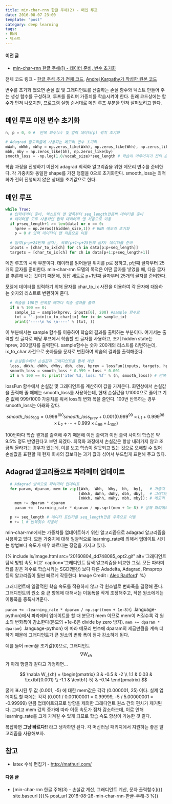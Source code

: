 ```yaml
---
title: min-char-rnn 한글 주해(2) - 메인 루프
date: 2016-08-07 23:00
template: "post"
category: deep learning
tags:
- RNN
- 텍스트
---
```


#### 이전 글

* [min-char-rnn 한글 주해(1) - 데이터 준비, 변수 초기화](2016-08-02-min-char-rnn-한글-주해-1)

전체 코드 링크 - [한글 주석 추가 전체 코드](https://gist.github.com/MinjeJeon/8f50693f0a986419ab2dda35753acb1f), [Andrej Karpathy가 작성한 원본 코드](https://gist.github.com/karpathy/d4dee566867f8291f086)

변수를 초기화 했으면 손실 값 및 그래디언트를 산출하는 손실 함수와 텍스트 만들어 주는 생성 함수를 구성하고, 루프를 돌리며 가중치를 학습시켜야 한다. 원래 코드상에는 함수가 먼저 나오지만, 프로그램 실행 순서대로 메인 루프 부분을 먼저 살펴보려고 한다.

## 메인 루프 이전 변수 초기화 

```python
n, p = 0, 0 #  반복 회수(n) 및 입력 데이터(p) 위치 초기화 

# Adagrad 알고리즘에 사용되는 메모리 변수 초기화
mWxh, mWhh, mWhy = np.zeros_like(Wxh), np.zeros_like(Whh), np.zeros_like(Why)
mbh, mby = np.zeros_like(bh), np.zeros_like(by) 
smooth_loss = -np.log(1.0/vocab_size)*seq_length # 학습이 이루어지기 전의 손실값
```

학습 과정을 진행하기 이전에 adagrad 최적화 알고리즘을 위한 메모리 변수를 준비한다. 각 가중치와 동일한 shape를 가진 행렬을 0으로 초기화한다. smooth\_loss는 최적화가 전혀 진행되지 않은 상태를 초기값으로 한다.

## 메인 루프

```python
while True:
  # 입력데이터 준비, 텍스트의 맨 앞쪽부터 seq_length만큼씩 데이터를 준비
  # 데이터를 모두 사용하면 입력 데이터의 맨 처음으로 이동
  if p+seq_length+1 >= len(data) or n == 0: 
    hprev = np.zeros((hidden_size,1)) # RNN 메모리 초기화
    p = 0 # 입력 데이터의 맨 처음으로 이동
  
  # 입력(p~p+24번째 글자), 목표(p+1~p+25번째 글자) 데이터를 준비 
  inputs = [char_to_ix[ch] for ch in data[p:p+seq_length]]
  targets = [char_to_ix[ch] for ch in data[p+1:p+seq_length+1]]
```

메인 루프의 시작 부분이다. 데이터를 읽어들일 위치를 p로 정하고, p번째 글자부터 25개의 글자를 준비한다. min-char-rnn 모델의 목적은 어떤 글자를 넣었을 때, 다음 글자를 추론해 내는 것이기 때문에, 정답 세트로 p+1번째 글자부터 25개의 글자를 준비한다.

모델에 데이터를 입력하기 위해 문자를 char_to_ix 사전을 이용하여 각 문자에 대응하는 숫자의 리스트로 변환하여 준다. 

```python
  # 학습을 100번 반복할 때마다 학습 결과를 출력
  if n % 100 == 0:
    sample_ix = sample(hprev, inputs[0], 200) #sample 함수로 
    txt = ''.join(ix_to_char[ix] for ix in sample_ix)
    print('----\n %s \n----' % (txt, ))
```

이 부분에서는 sample 함수를 이용하여 학습의 결과를 출력하는 부분이다. 여기서는 출력할 첫 글자로 해당 루프에서 학습할 첫 글자를 사용하고, 초기 hidden state는 hprev, 200글자를 출력한다. sample함수는 숫자 200개의 리스트를 리턴하는데, ix_to_char 사전으로 숫자들을 문자로 변환하여 학습의 결과를 출력해준다.

```python
  # 손실함수에서 손실값과 그래디언트를 함께 계산
  loss, dWxh, dWhh, dWhy, dbh, dby, hprev = lossFun(inputs, targets, hprev)
  smooth_loss = smooth_loss * 0.999 + loss * 0.001
  if n % 100 == 0: print('iter %d, loss: %f' % (n, smooth_loss)) # 반복횟수, 손실 출력
```

lossFun 함수에서 손실값 및 그래디언트를 계산하여 값을 가져온다. 화면상에서 손실값을 출력해 줄 때에는 smooth\_loss를 사용하는데, 현재 손실값을 1/1000으로 줄이고 기존 값에 999/1000 가중치를 줘서 loss의 변화 폭을 줄인다. 100번 반복하는 경우 smooth\_loss는 아래와 같다. 

$$
smooth\_loss_{100} = 0.999^{100} smooth\_loss_{prev} + 0.001 \left (  0.999^{99}\times L_{1} + 0.999^{98}\times L_{2} + \cdots +  0.999 \times L_{99} + L_{100} \right )
$$


100번마다 학습 결과를 출력해 주기 때문에 이전 출력과 이번 출력 사이의 학습은 약 9.5% 정도 반영된다고 보면 되겠다. 최적화 과정에서 손실값은 항상 내려가지 않고 조금씩 올라가는 경우가 있는데, 이를 보고 학습이 잘못되고 있는 것으로 오해할 수 있어 손실값을 표현할 때 현재 회차의 값보다는 과거 값과 섞어서 부드럽게 표현해 주고 있다.

## Adagrad 알고리즘으로 파라메터 업데이트

```python
  # Adagrad 방식으로 파라미터 업데이트
  for param, dparam, mem in zip([Wxh,  Whh,  Why,  bh,  by],   # 가중치
                                [dWxh, dWhh, dWhy, dbh, dby],  # 그래디언트
                                [mWxh, mWhh, mWhy, mbh, mby]): # 메모리 
    mem += dparam * dparam
    param += -learning_rate * dparam / np.sqrt(mem + 1e-8) # 실제 파라메터 업데이트

  p += seq_length # 데이터 포인터를 seq_length만큼 우측으로 이동
  n += 1 # 반복횟수 카운터
```

min-char-rnn에서는 가중치를 업데이트하기 위한 알고리즘으로 adagrad 알고리즘을 사용하고 있다. 모든 가중치에 대해 일괄적으로 learning_rate에 의해서 업데이트 시키는 방법보다 속도가 매우 빠르다는 장점을 가지고 있다.

{% include ls/image.html
   src='20160804_dd748085_opt2.gif'
   alt='그래디언트 탐색 방법 속도 비교'
   caption='그래디언트 탐색 알고리즘을 비교한 그림. 모든 파라미터를 같은 계수로 학습시키는 SGD(빨강) 보다 다른 Adadelta, Adagrad, Rmsprop 등의 알고리즘이 훨씬 빠르게 작동한다. Image Credit : <a href="https://twitter.com/alecrad" target="_blank">Alec Radford</a>' %}

그래디언트에 일괄적인 학습 속도를 적용하지 않고 각 원소별로 변화폭을 결정해 준다. 그래디언트의 원소 중 큰 항목에 대해서는 이동폭을 작게 조정해주고, 작은 원소에게는 이동폭을 증폭시켜준다. 

`param += -learning_rate * dparam / np.sqrt(mem + 1e-8)`{: .language-python}에서 파라메터 업데이트를 할 때 분모가 mem 이므로 mem이 커질수록 각 원소의 변화폭이 감소한다(분모의 +1e-8은 divide by zero 방지). `mem += dparam * dparam`{: .language-python} 에 따라 메모리 변수에 dparam의 제곱만큼을 계속 더하기 때문에 그래디언트가 큰 원소의 변화 폭이 점차 감소하게 된다. 

예를 들어 mem을 초기값(0)으로, 그래디언트 $$\nabla W_{xh}$$가 아래 행렬과 같다고 가정하면...

$$
\nabla W_{xh} = \begin{pmatrix}
3 & -0.5 & -2 \\ 
1.1 & 0.03 & \textbf{0.001} \\ 
-1.1 & \textbf{-5} & -0.14
\end{pmatrix}
$$

굵게 표시된 두 값 (0.001, -5) 에 대한 mem값은 각각 (0.000001, 25) 이다. 실제 업데이트 할 때에는 각각 (0.001 / 0.00100001 = 0.99999, -5 / 5.00000001 = -0.99999) 만큼 업데이트되므로 방향을 제외한 그래디언트 원소 간의 편차가 제거된다. 그리고 mem 값의 증가에 따라 이동 속도가 점차 감소하는데, 이로 인해 learning_rate를 크게 가져갈 수 있게 되므로 학습 속도 향상이 가능한 것 같다.

복잡하면 **그냥 빠르다!!** 라고 생각하면 된다. 각 머신러닝 패키지에서 지원하는 좋은 알고리즘을 사용해보자.

## 참고

<!-- * cs231n 강좌 Cross-entropy 부분 - <http://cs231n.github.io/linear-classify/#softmax-classifier> -->
* latex 수식 편집기 - <http://mathurl.com/>

#### 다음 글

* [min-char-rnn 한글 주해(3) - 손실값 계산, 그래디언트 계산, 문자 출력함수]({{ site.baseurl }}{% post_url 2016-08-28-min-char-rnn-한글-주해-3 %})